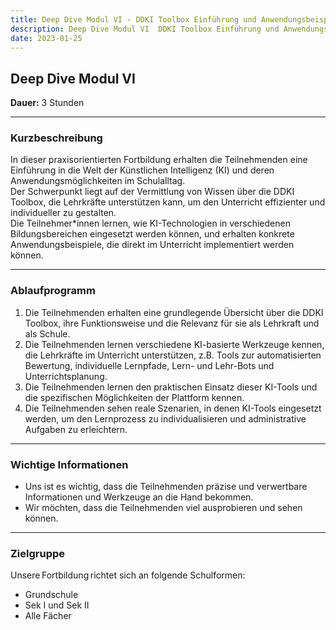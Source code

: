 ```yaml
---
title: Deep Dive Modul VI - DDKI Toolbox Einführung und Anwendungsbeispiele
description: Deep Dive Modul VI  DDKI Toolbox Einführung und Anwendungsbeispiele (3 Stunden)
date: 2023-01-25
---
```


## Deep Dive Modul VI

**Dauer:** 3 Stunden  

---

### **Kurzbeschreibung**

In dieser praxisorientierten Fortbildung erhalten die Teilnehmenden eine Einführung in die Welt der Künstlichen Intelligenz (KI) und deren Anwendungsmöglichkeiten im Schulalltag.  
Der Schwerpunkt liegt auf der Vermittlung von Wissen über die DDKI Toolbox, die Lehrkräfte unterstützen kann, um den Unterricht effizienter und individueller zu gestalten.  
Die Teilnehmer*innen lernen, wie KI-Technologien in verschiedenen Bildungsbereichen eingesetzt werden können, und erhalten konkrete Anwendungsbeispiele, die direkt im Unterricht implementiert werden können.  

---

### **Ablaufprogramm**

1. Die Teilnehmenden erhalten eine grundlegende Übersicht über die DDKI Toolbox, ihre Funktionsweise und die Relevanz für sie als Lehrkraft und als Schule.  
2. Die Teilnehmenden lernen verschiedene KI-basierte Werkzeuge kennen, die Lehrkräfte im Unterricht unterstützen, z.B. Tools zur automatisierten Bewertung, individuelle Lernpfade, Lern- und Lehr-Bots und Unterrichtsplanung.  
3. Die Teilnehmenden lernen den praktischen Einsatz dieser KI-Tools und die spezifischen Möglichkeiten der Plattform kennen.  
4. Die Teilnehmenden sehen reale Szenarien, in denen KI-Tools eingesetzt werden, um den Lernprozess zu individualisieren und administrative Aufgaben zu erleichtern.  

---

### **Wichtige Informationen**

- Uns ist es wichtig, dass die Teilnehmenden präzise und verwertbare Informationen und Werkzeuge an die Hand bekommen.  
- Wir möchten, dass die Teilnehmenden viel ausprobieren und sehen können.  

---

### **Zielgruppe**

Unsere Fortbildung richtet sich an folgende Schulformen:
- Grundschule
- Sek I und Sek II
- Alle Fächer  